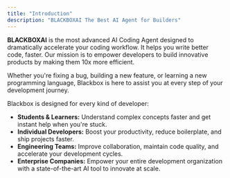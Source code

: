 ```yaml
---
title: "Introduction"
description: "BLACKBOXAI The Best AI Agent for Builders"
---
```


**BLACKBOXAI** is the most advanced AI Coding Agent designed to dramatically accelerate your coding workflow. It helps you write better code, faster. Our mission is to empower developers to build innovative products by making them 10x more efficient.

Whether you're fixing a bug, building a new feature, or learning a new programming language, Blackbox is here to assist you at every step of your development journey.

Blackbox is designed for every kind of developer:

- **Students & Learners:** Understand complex concepts faster and get instant help when you're stuck.
- **Individual Developers:** Boost your productivity, reduce boilerplate, and ship projects faster.
- **Engineering Teams:** Improve collaboration, maintain code quality, and accelerate your development cycles.
- **Enterprise Companies:** Empower your entire development organization with a state-of-the-art AI tool to innovate at scale.